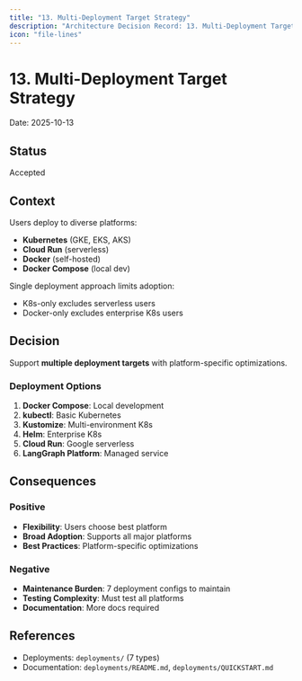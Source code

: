 ```yaml
---
title: "13. Multi-Deployment Target Strategy"
description: "Architecture Decision Record: 13. Multi-Deployment Target Strategy"
icon: "file-lines"
---
```


# 13. Multi-Deployment Target Strategy

Date: 2025-10-13

## Status

Accepted

## Context

Users deploy to diverse platforms:
- **Kubernetes** (GKE, EKS, AKS)
- **Cloud Run** (serverless)
- **Docker** (self-hosted)
- **Docker Compose** (local dev)

Single deployment approach limits adoption:
- K8s-only excludes serverless users
- Docker-only excludes enterprise K8s users

## Decision

Support **multiple deployment targets** with platform-specific optimizations.

### Deployment Options

1. **Docker Compose**: Local development
2. **kubectl**: Basic Kubernetes
3. **Kustomize**: Multi-environment K8s
4. **Helm**: Enterprise K8s
5. **Cloud Run**: Google serverless
6. **LangGraph Platform**: Managed service

## Consequences

### Positive

- **Flexibility**: Users choose best platform
- **Broad Adoption**: Supports all major platforms
- **Best Practices**: Platform-specific optimizations

### Negative

- **Maintenance Burden**: 7 deployment configs to maintain
- **Testing Complexity**: Must test all platforms
- **Documentation**: More docs required

## References

- Deployments: `deployments/` (7 types)
- Documentation: `deployments/README.md`, `deployments/QUICKSTART.md`
